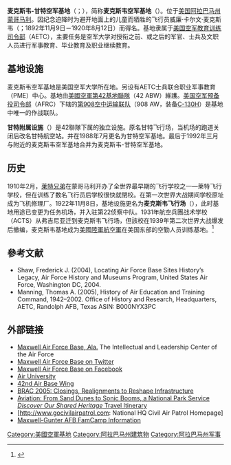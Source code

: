 {{noteTA
|T=zh-hans:麦克斯韦-甘特空军基地; zh-tw:麥司威爾-甘特空軍基地; zh-hk:麥克斯韋-甘特空軍基地;
|1=zh-hans:麦克斯韦; zh-tw:麥司威爾; zh-hk:麥克斯韋;
}}
{{Infobox military structure
| name = 麦克斯韦-甘特空军基地
| ensign = Air Education and Training Command.png
| ensign_size = 50px
| partof = [[美国空军教育训练司令部|美国空军教育训练司令部]] (AETC)
| country = 
| location = {{USA}}[[阿拉巴马州|阿拉巴马州]][[蒙哥马利_(亚拉巴马州)|蒙哥马利]]   
| image = Maxwell Air Force Base.jpg
| image_size = 300px
| caption = 基地2006年航空照片
| built = 1910
| used = 1910年至今
| controlledby = {{air force|USA}}
| garrison = [[File:42d_Air_Base_Wing.png|24px]] [[第42基地联队|第42基地联队]]<br/>[[File:357th_Airlift_Squadron.jpg|24px]] [[第908空中运输联队|第908空中运输联队]]
| coordinates = {{coord|32|22|45|N|086|21|45|W|display=inline,title}}
| image_map = 
| image_mapsize = 
| image_map_alt = 
| image_map_caption = 麦克斯韦-甘特空军基地位置
| pushpin_map = USA
| pushpin_mapsize = 
| pushpin_map_alt = 
| pushpin_map_caption = 
| IATA = MXF
| ICAO = KMXF
| FAA = MXF
| elevation = 
| r1-number = 15/33
| r1-length = {{Convert|2,442|m|0}}
| r1-surface = [[沥青|沥青]]
| r2-number = 18/36 
| r2-length = {{Convert|919|m|0}}
| r2-surface = 沥青
}}

'''麦克斯韦-甘特空军基地'''（{{lang-en|'''Maxwell-Gunter Air Force Base'''}}；{{airport codes|MXF|KMXF|MXF}}），简称'''麦克斯韦空军基地'''（{{lang-en|'''Maxwell AFB'''}}）。位于[[美国|美国]][[阿拉巴马州|阿拉巴马州]][[蒙哥马利_(亚拉巴马州)|蒙哥马利]]。因纪念迫降时为避开地面上的儿童而牺牲的{{Link-en|美國陸軍航空勤務隊|United States Army Air Service}}飞行员威廉·卡尔文·麦克斯韦（{{lang-en|William C. Maxwell}}；1892年11月9日－1920年8月12日）而得名。基地隶属于[[美国空军教育训练司令部|美国空军教育训练司令部]]（AETC），主要任务是空军大学对授衔之前、或之后的军官、士兵及文职人员进行军事教育、毕业教育及职业继续教育。

==基地设施==
麦克斯韦空军基地是美国空军大学所在地。另设有AETC士兵联合职业军事教育（PME）中心。基地由[[美國空軍第42基地聯隊|美國空軍第42基地聯隊]]（42 ABW）維護。[[美国空军预备役司令部|美国空军预备役司令部]]（AFRC）下辖的[[第908空中运输联队|第908空中运输联队]]（908 AW，装备[[C-130H|C-130H]]）是基地中唯一的作战联队。

'''甘特附属设施'''（{{lang-en|'''Gunter Annex'''}}）是42聯隊下属的独立设施。原名甘特飞行场，当机场的跑道关闭后改名甘特航空站。并在1988年7月更名为甘特空军基地。最后于1992年三月与附近的麦克斯韦空军基地合并为麦克斯韦-甘特空军基地。

==历史==
1910年2月，[[莱特兄弟|莱特兄弟]]在蒙哥马利开办了全世界最早期的飞行学校之一—莱特飞行学校，但在训练了数名飞行员后学校很快就閉校。在第一次世界大战期间学校原址成为飞机修理厂。1922年11月8日，基地设施更名为'''麦克斯韦飞行场'''（{{lang-en|'''Maxwell Field '''}}），此时基地用途已变更为任务机场，并入驻第22侦察中队。1931年航空兵團战术学校（ACTS）从弗吉尼亚迁到麦克斯韦飞行场，但該校在1939年第二次世界大战爆发后撤编，麦克斯韦基地成为[[美國陸軍航空軍|美國陸軍航空軍]]在美国东部的空勤人员训练基地。<ref>{{Cite web |title =Wright Brothers Flying School |work =Encyclopedia of Alabama |url =http://www.encyclopediaofalabama.org/face/Article.jsp?id=h-1364 |accessdate =December 10, 2009 |archive-date =2010-06-21 |archive-url =https://web.archive.org/web/20100621132955/http://encyclopediaofalabama.org/face/Article.jsp?id=h-1364 |dead-url =yes }}</ref>

==參考文献==
{{美国空军历史研究局}}
* Shaw, Frederick J. (2004), Locating Air Force Base Sites History’s Legacy, Air Force History and Museums Program, United States Air Force, Washington DC, 2004.
* Manning, Thomas A. (2005), History of Air Education and Training Command, 1942–2002.  Office of History and Research, Headquarters, AETC, Randolph AFB, Texas  ASIN: B000NYX3PC
{{reflist}}

==外部链接==
{{Commons category|Maxwell-Gunter Air Force Base}}
*[http://www.maxwell.af.mil Maxwell Air Force Base, Ala.] The Intellectual and Leadership Center of the Air Force
*[https://twitter.com/MaxwellAFB Maxwell Air Force Base on Twitter]
*[https://www.facebook.com/MaxwellAFB Maxwell Air Force Base on Facebook]
*[https://web.archive.org/web/20110430050248/http://www.maxwell.af.mil/units/au/ Air University]
*[https://web.archive.org/web/20120309005816/http://www.maxwell.af.mil/units/42abw/ 42nd Air Base Wing]
*[http://www.defenselink.mil/news/May2005/20050513_1081.html BRAC 2005: Closings, Realignments to Reshape Infrastructure]{{Wayback|url=http://www.defenselink.mil/news/May2005/20050513_1081.html |date=20050515020458 }}
*[http://www.nps.gov/history/nr/travel/aviation/ Aviation: From Sand Dunes to Sonic Booms, a National Park Service ''Discover Our Shared Heritage'' Travel Itinerary]{{Wayback|url=http://www.nps.gov/history/nr/travel/aviation/ |date=20140413164014 }}
*[http://www.gocivilairpatrol.com: National HQ Civil Air Patrol Homepage]
*[http://www.militarycampgrounds.us/index.php?option=com_content&task=view&id=22&Itemid=38 Maxwell-Gunter AFB FamCamp Information]{{Wayback|url=http://www.militarycampgrounds.us/index.php?option=com_content&task=view&id=22&Itemid=38 |date=20070928023224 }}

[[Category:美國空軍基地|Category:美國空軍基地]]
[[Category:阿拉巴马州建筑物|Category:阿拉巴马州建筑物]]
[[Category:阿拉巴马州军事|Category:阿拉巴马州军事]]